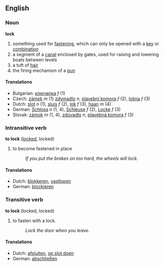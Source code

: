 ==English==

===Noun===
'''lock'''

# something used for [[fasten]]ing, which can only be opened with a [[key]] or [[combination]]
# a segment of a [[canal]] enclosed by gates, used for raising and lowering boats between levels
# a tuft of [[hair]]
# the firing mechanism of a [[gun]]

====Translations====

*Bulgarian: [[ключалка]] ''f'' (1)
*Czech: [[zámek]]  ''m'' (1) [[zdymadlo]] ''n'', [[plavební komora]] ''f''  (2), [[lokna]] ''f'' (3)
*Dutch: [[slot]] ''n'' (1), [[sluis]] ''f'' (2), [[lok]] ''f'' (3), [[haan]] ''m'' (4)
*German: [[Schloss]] ''n'' (1, 4), [[Schleuse]] ''f'' (2), [[Locke]] ''f'' (3)
*Slovak: [[zámok]]  ''m'' (1, 4), [[zdúvadlo]] ''n'',  [[plavebná komora]] ''f'' (3)

===Intransitive verb===
'''to lock''' ([[locked]], locked)

# to become fastened in place
#: ''If you put the brakes on too hard, the wheels will lock.''

====Translations====
*Dutch: [[blokkeren]], [[vastlopen]]
*German: [[blockieren]]

===Transitive verb===
'''to lock''' (locked, locked)

# to fasten with a lock.
#: ''Lock the door when you leave.''

====Translations====
*Dutch: [[afsluiten]], [[op slot doen]]
*German: [[abschließen]]